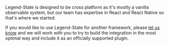 Legend-State is designed to be cross platform as it's mostly a vanilla observable system, but our team has expertise in React and React Native so that's where we started.

If you would like to use Legend-State for another framework, please [let us know](https://github.com/LegendApp/legend-state/issues) and we will work with you to try to build the integration in the most optimal way and include it as an officially supported plugin.